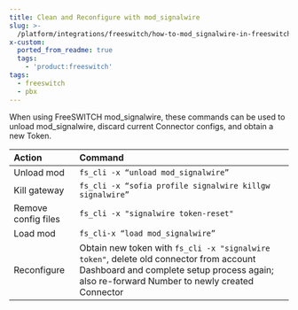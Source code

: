 ```yaml
---
title: Clean and Reconfigure with mod_signalwire
slug: >-
  /platform/integrations/freeswitch/how-to-mod_signalwire-in-freeswitch-clean-and-reconfigure
x-custom:
  ported_from_readme: true
  tags:
    - 'product:freeswitch'
tags:
  - freeswitch
  - pbx
---
```



When using FreeSWITCH mod_signalwire, these commands can be used to unload mod_signalwire, discard current Connector configs, and obtain a new Token.

| Action              | Command                                                                                                                                                                               |
|:--------------------|:--------------------------------------------------------------------------------------------------------------------------------------------------------------------------------------|
| Unload mod          | `fs_cli -x “unload mod_signalwire”`                                                                                                                                                   |
| Kill gateway        | `fs_cli -x “sofia profile signalwire killgw signalwire”`                                                                                                                              |
| Remove config files | `fs_cli -x "signalwire token-reset"`                                                                                                                                                  |
| Load mod            | `fs_cli-x “load mod_signalwire”`                                                                                                                                                      |
| Reconfigure         | Obtain new token with `fs_cli -x "signalwire token"`, delete old connector from account Dashboard and complete setup process again; also re-forward Number to newly created Connector |
